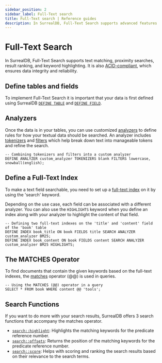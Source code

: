 ```yaml
---
sidebar_position: 2
sidebar_label: Full-Text search
title: Full-Text search | Reference guides
description: In SurrealDB, Full-Text Search supports advanced features like basic and advanced text matching, proximity searches, result ranking, and keyword highlighting⁠.
---
```


# Full-Text Search
In SurrealDB, Full-Text Search supports text matching, proximity searches, result ranking, and keyword highlighting⁠.
It is also [ACID-compliant](https://en.wikipedia.org/wiki/ACID), which ensures data integrity and reliability.⁠

## Define tables and fields
To implement Full-Text Search it is important that your data is first defined using SurrealDB [`DEFINE TABLE`](/docs/surrealdb/surrealql/statements/define/table) and [`DEFINE FIELD`](/docs/surrealdb/surrealql/statements/define/field). 

## Analyzers
Once the data is in your tables, you can use customized [analyzers](/docs/surrealdb/surrealql/statements/define/analyzer) to define rules for how your textual data should be searched.
An analyzer includes [tokenizers](/docs/surrealdb/surrealql/statements/define/analyzer#tokenizers) and [filters](/docs/surrealdb/surrealql/statements/define/analyzer#filters) which help break down text into manageable tokens and refine the search.

```surql
-- Combining tokenizers and filters into a custom analyzer
DEFINE ANALYZER custom_analyzer TOKENIZERS blank FILTERS lowercase, snowball(english);
```
## Define a Full-Text Index
To make a text field searchable, you need to set up a [full-text index](/docs/surrealdb/surrealql/statements/define/indexes#full-text-search-index) on it by using the 'search' keyword.

Depending on the use case, each field can be associated with a different analyzer.
You can also use the `HIGHLIGHTS` keyword when you define an index along with your analyzer to highlight the content of that field. 

```surql
-- Defining two full-text indexes on the 'title' and 'content' field of the 'book' table
DEFINE INDEX book_title ON book FIELDS title SEARCH ANALYZER custom_analyzer BM25;
DEFINE INDEX book_content ON book FIELDS content SEARCH ANALYZER custom_analyzer BM25 HIGHLIGHTS;
```
## The MATCHES Operator
To find documents that contain the given keywords based on the full-text indexes, the [matches](/docs/surrealdb/surrealql/operators#matches) operator (@@) is used in queries. 

```surql
-- Using the MATCHES (@@) operator in a query
SELECT * FROM book WHERE content @@ 'tools';
```
## Search Functions
If you want to do more with your search results, SurrealDB offers 3 search functions that accompany the matches operator.
- [`search::highlight`](/docs/surrealdb/surrealql/functions/database/search#searchhighlight): Highlights the matching keywords for the predicate reference number.
- [`search::offsets`](/docs/surrealdb/surrealql/functions/database/search#searchoffsets): Returns the position of the matching keywords for the predicate reference number.
- [`search::score`](/docs/surrealdb/surrealql/functions/database/search#searchscore): Helps with scoring and ranking the search results based on their relevance to the search terms.


